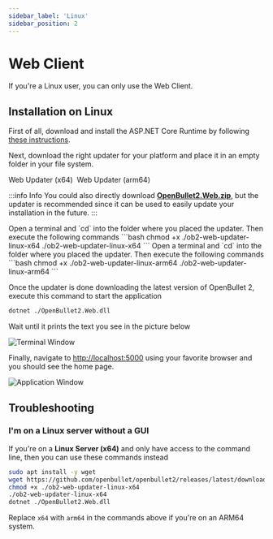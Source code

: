 ```yaml
---
sidebar_label: 'Linux'
sidebar_position: 2
---
```



# Web Client
If you're a Linux user, you can only use the Web Client.

## Installation on Linux
First of all, download and install the ASP.NET Core Runtime by following [these instructions](https://docs.microsoft.com/en-us/dotnet/core/install/linux).

Next, download the right updater for your platform and place it in an empty folder in your file system.

<OBDownloadButton fileName="ob2-web-updater-linux-x64">Web Updater (x64)</OBDownloadButton>&nbsp;&nbsp;<OBDownloadButton fileName="ob2-web-updater-linux-arm64">Web Updater (arm64)</OBDownloadButton>

:::info Info
You could also directly download [**OpenBullet2.Web.zip**](https://github.com/openbullet/openbullet2/releases/latest/download/OpenBullet2.Web.zip), but the updater is recommended since it can be used to easily update your installation in the future.
:::

<Tabs>
    <TabItem value="x64" label="x64" default>
        Open a terminal and `cd` into the folder where you placed the updater. Then execute the following commands
        ```bash
        chmod +x ./ob2-web-updater-linux-x64
        ./ob2-web-updater-linux-x64
        ```
    </TabItem>
    <TabItem value="arm64" label="arm64">
        Open a terminal and `cd` into the folder where you placed the updater. Then execute the following commands
        ```bash
        chmod +x ./ob2-web-updater-linux-arm64
        ./ob2-web-updater-linux-arm64
        ```
    </TabItem>
</Tabs>

Once the updater is done downloading the latest version of OpenBullet 2, execute this command to start the application
```bash
dotnet ./OpenBullet2.Web.dll
```

Wait until it prints the text you see in the picture below

![Terminal Window](/img/installation/web-client/windows-terminal.png)

Finally, navigate to [http://localhost:5000](http://localhost:5000) using your favorite browser and you should see the home page.

![Application Window](/img/installation/web-client/home-page.png)

## Troubleshooting

### I'm on a Linux server without a GUI
If you're on a **Linux Server (x64)** and only have access to the command line, then you can use these commands instead
```bash
sudo apt install -y wget
wget https://github.com/openbullet/openbullet2/releases/latest/download/ob2-web-updater-linux-x64
chmod +x ./ob2-web-updater-linux-x64
./ob2-web-updater-linux-x64
dotnet ./OpenBullet2.Web.dll
```

Replace `x64` with `arm64` in the commands above if you're on an ARM64 system.
